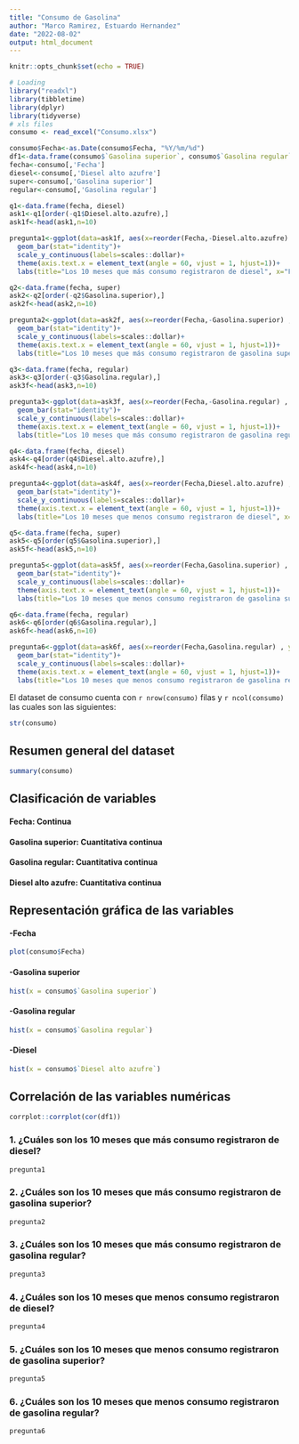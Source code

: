 ```yaml
---
title: "Consumo de Gasolina"
author: "Marco Ramirez, Estuardo Hernandez"
date: "2022-08-02"
output: html_document
---
```


```r
knitr::opts_chunk$set(echo = TRUE)

# Loading
library("readxl")
library(tibbletime)
library(dplyr)
library(tidyverse)
# xls files
consumo <- read_excel("Consumo.xlsx")

consumo$Fecha<-as.Date(consumo$Fecha, "%Y/%m/%d")
df1<-data.frame(consumo$`Gasolina superior`, consumo$`Gasolina regular`, consumo$`Diesel alto azufre`)
fecha<-consumo[,'Fecha']
diesel<-consumo[,'Diesel alto azufre']
super<-consumo[,'Gasolina superior']
regular<-consumo[,'Gasolina regular']

q1<-data.frame(fecha, diesel)
ask1<-q1[order(-q1$Diesel.alto.azufre),]
ask1f<-head(ask1,n=10)

pregunta1<-ggplot(data=ask1f, aes(x=reorder(Fecha,-Diesel.alto.azufre) , y=Diesel.alto.azufre,fill=Fecha)) +
  geom_bar(stat="identity")+
  scale_y_continuous(labels=scales::dollar)+
  theme(axis.text.x = element_text(angle = 60, vjust = 1, hjust=1))+
  labs(title="Los 10 meses que más consumo registraron de diesel", x="Fecha", y="Diesel")

q2<-data.frame(fecha, super)
ask2<-q2[order(-q2$Gasolina.superior),]
ask2f<-head(ask2,n=10)

pregunta2<-ggplot(data=ask2f, aes(x=reorder(Fecha,-Gasolina.superior) , y=Gasolina.superior,fill=Fecha)) +
  geom_bar(stat="identity")+
  scale_y_continuous(labels=scales::dollar)+
  theme(axis.text.x = element_text(angle = 60, vjust = 1, hjust=1))+
  labs(title="Los 10 meses que más consumo registraron de gasolina superior", x="Fecha", y="Gasolina superior")

q3<-data.frame(fecha, regular)
ask3<-q3[order(-q3$Gasolina.regular),]
ask3f<-head(ask3,n=10)

pregunta3<-ggplot(data=ask3f, aes(x=reorder(Fecha,-Gasolina.regular) , y=Gasolina.regular,fill=Fecha)) +
  geom_bar(stat="identity")+
  scale_y_continuous(labels=scales::dollar)+
  theme(axis.text.x = element_text(angle = 60, vjust = 1, hjust=1))+
  labs(title="Los 10 meses que más consumo registraron de gasolina regular", x="Fecha", y="Gasolina regular")

q4<-data.frame(fecha, diesel)
ask4<-q4[order(q4$Diesel.alto.azufre),]
ask4f<-head(ask4,n=10)

pregunta4<-ggplot(data=ask4f, aes(x=reorder(Fecha,Diesel.alto.azufre) , y=Diesel.alto.azufre,fill=Fecha)) +
  geom_bar(stat="identity")+
  scale_y_continuous(labels=scales::dollar)+
  theme(axis.text.x = element_text(angle = 60, vjust = 1, hjust=1))+
  labs(title="Los 10 meses que menos consumo registraron de diesel", x="Fecha", y="Diesel")

q5<-data.frame(fecha, super)
ask5<-q5[order(q5$Gasolina.superior),]
ask5f<-head(ask5,n=10)

pregunta5<-ggplot(data=ask5f, aes(x=reorder(Fecha,Gasolina.superior) , y=Gasolina.superior,fill=Fecha)) +
  geom_bar(stat="identity")+
  scale_y_continuous(labels=scales::dollar)+
  theme(axis.text.x = element_text(angle = 60, vjust = 1, hjust=1))+
  labs(title="Los 10 meses que menos consumo registraron de gasolina superior", x="Fecha", y="Gasolina superior")

q6<-data.frame(fecha, regular)
ask6<-q6[order(q6$Gasolina.regular),]
ask6f<-head(ask6,n=10)

pregunta6<-ggplot(data=ask6f, aes(x=reorder(Fecha,Gasolina.regular) , y=Gasolina.regular,fill=Fecha)) +
  geom_bar(stat="identity")+
  scale_y_continuous(labels=scales::dollar)+
  theme(axis.text.x = element_text(angle = 60, vjust = 1, hjust=1))+
  labs(title="Los 10 meses que menos consumo registraron de gasolina regular", x="Fecha", y="Gasolina regular")
```

El dataset de consumo cuenta con `r nrow(consumo)` filas y `r ncol(consumo)` las cuales son las siguientes:

```r
str(consumo)
```

## Resumen general del dataset

```r
summary(consumo)
```

## Clasificación de variables

#### Fecha: Continua
#### Gasolina superior: Cuantitativa continua
#### Gasolina regular: Cuantitativa continua
#### Diesel alto azufre: Cuantitativa continua

## Representación gráfica de las variables

#### -Fecha <br/>

```r
plot(consumo$Fecha)
```

#### -Gasolina superior <br/>

```r
hist(x = consumo$`Gasolina superior`)
```

#### -Gasolina regular <br/>

```r
hist(x = consumo$`Gasolina regular`)
```

#### -Diesel <br/>

```r
hist(x = consumo$`Diesel alto azufre`)
```

## Correlación de las variables numéricas <br/>

```r
corrplot::corrplot(cor(df1))
```

###  1. ¿Cuáles son los 10 meses que más consumo registraron de diesel? <br/>

```r
pregunta1
```

###  2. ¿Cuáles son los 10 meses que más consumo registraron de gasolina superior? <br/>

```r
pregunta2
```

###  3. ¿Cuáles son los 10 meses que más consumo registraron de gasolina regular? <br/>

```r
pregunta3
```

###  4. ¿Cuáles son los 10 meses que menos consumo registraron de diesel? <br/>

```r
pregunta4
```

###  5. ¿Cuáles son los 10 meses que menos consumo registraron de gasolina superior? <br/>

```r
pregunta5
```

###  6. ¿Cuáles son los 10 meses que menos consumo registraron de gasolina regular? <br/>

```r
pregunta6
```
